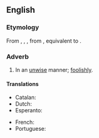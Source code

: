 ==English==

===Etymology===
From {{inh|en|enm|vnwysely}}, {{m|enm|vnwisely}}, {{m|enm|vnwyseliche}}, from {{inh|en|ang|unwīslīċe|t=unwisely, foolish}}, equivalent to {{af|en|un-|wisely}}.

===Adverb===
{{en-adv}}

# In an [[unwise]] manner; [[foolishly]].

====Translations====
{{trans-top|in an unwise manner}}
* Catalan: {{t|ca|nèciament}}
* Dutch: {{t+|nl|onverstandig}}
* Esperanto: {{t|eo|malsaĝe|}}
{{trans-mid}}
* French: {{t+|fr|imprudemment}}
* Portuguese: {{t|pt|insensatamente}}
{{trans-bottom}}